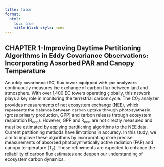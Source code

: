 ```yaml
---
title: false
format:
  html:
    toc: true
    title-block-style: none
---
```


## CHAPTER 1-Improving Daytime Partitioning Algorithms in Eddy Covariance Observations: Incorporating Absorbed PAR and Canopy Temperature

An eddy covariance (EC) flux tower equipped with gas analyzers continuously measures the exchange of carbon flux between land and atmosphere. With over 1,400 EC towers operating globally, this network plays a key role in monitoring the terrestrial carbon cycle. The CO~2~ analyzer provides measurements of net ecosystem exchange (NEE), which represents the balance between carbon uptake through photosynthesis (gross primary production, GPP) and carbon release through ecosystem respiration (R~eco~). However, GPP and R~eco~ are not directly measured and must be estimated by applying partitioning algorithms to the NEE data. Current partitioning methods have limitations in accuracy. In this study, we aim to improve these algorithms by incorporating more precise measurements of absorbed photosynthetically active radiation (PAR) and canopy temperature (T~c~). These refinements are expected to enhance the reliability of carbon flux estimates and deepen our understanding of ecosystem carbon dynamics.
